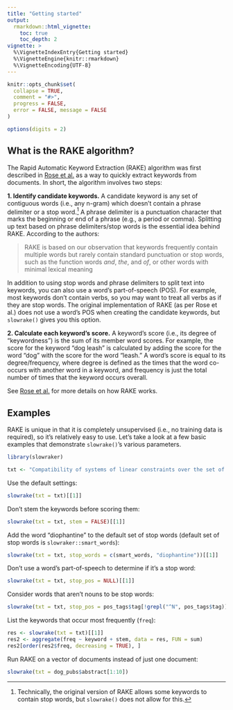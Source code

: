 ```yaml
---
title: "Getting started"
output:
  rmarkdown::html_vignette:
    toc: true
    toc_depth: 2
vignette: >
  %\VignetteIndexEntry{Getting started}
  %\VignetteEngine{knitr::rmarkdown}
  %\VignetteEncoding{UTF-8}
---
```


```r
knitr::opts_chunk$set(
  collapse = TRUE,
  comment = "#>",
  progress = FALSE,
  error = FALSE, message = FALSE
)

options(digits = 2)
```

## What is the RAKE algorithm?

The Rapid Automatic Keyword Extraction (RAKE) algorithm was first described in [Rose et al.](http://media.wiley.com/product_data/excerpt/22/04707498/0470749822.pdf) as a way to quickly extract keywords from documents. In short, the algorithm involves two steps:

**1. Identify candidate keywords.** A candidate keyword is any set of contiguous words (i.e., any n-gram) which doesn't contain a phrase delimiter or a stop word.[^1] A phrase delimiter is a punctuation character that marks the beginning or end of a phrase (e.g., a period or comma). Splitting up text based on phrase delimiters/stop words is the essential idea behind RAKE. According to the authors:

> RAKE is based on our observation that keywords frequently contain multiple words but rarely contain standard punctuation or stop words, such as the function words *and*, *the*, and *of*, or other words with minimal lexical meaning

In addition to using stop words and phrase delimiters to split text into keywords, you can also use a word's part-of-speech (POS). For example, most keywords don't contain verbs, so you may want to treat all verbs as if they are stop words. The original implementation of RAKE (as per Rose et al.) does not use a word's POS when creating the candidate keywords, but `slowrake()` gives you this option.  

**2. Calculate each keyword's score.** A keyword's score (i.e., its degree of "keywordness") is the sum of its member word scores. For example, the score for the keyword "dog leash" is calculated by adding the score for the word "dog" with the score for the word "leash." A word's score is equal to its degree/frequency, where degree is defined as the times that the word co-occurs with another word in a keyword, and frequency is just the total number of times that the keyword occurs overall.

See [Rose et al.](http://media.wiley.com/product_data/excerpt/22/04707498/0470749822.pdf) for more details on how RAKE works. 

## Examples

RAKE is unique in that it is completely unsupervised (i.e., no training data is required), so it's relatively easy to use. Let's take a look at a few basic examples that demonstrate `slowrake()`'s various parameters.

```r
library(slowraker)

txt <- "Compatibility of systems of linear constraints over the set of natural numbers. Criteria of compatibility of a system of linear Diophantine equations, strict inequations, and nonstrict inequations are considered. Upper bounds for components of a minimal set of solutions and algorithms of construction of minimal generating sets of solutions for all types of systems are given. These criteria and the corresponding algorithms for constructing a minimal supporting set of solutions can be used in solving all the considered types of systems and systems of mixed types."
```

Use the default settings:
```r
slowrake(txt = txt)[[1]]
```

Don't stem the keywords before scoring them: 
```r
slowrake(txt = txt, stem = FALSE)[[1]]
```

Add the word "diophantine" to the default set of stop words (default set of stop words is `slowraker::smart_words`):
```r
slowrake(txt = txt, stop_words = c(smart_words, "diophantine"))[[1]]
```

Don't use a word's part-of-speech to determine if it's a stop word:
```r
slowrake(txt = txt, stop_pos = NULL)[[1]]
```

Consider words that aren't nouns to be stop words:
```r
slowrake(txt = txt, stop_pos = pos_tags$tag[!grepl("^N", pos_tags$tag)])[[1]]
```

List the keywords that occur most frequently (`freq`):
```r
res <- slowrake(txt = txt)[[1]]
res2 <- aggregate(freq ~ keyword + stem, data = res, FUN = sum)
res2[order(res2$freq, decreasing = TRUE), ]
```

Run RAKE on a vector of documents instead of just one document:
```r
slowrake(txt = dog_pubs$abstract[1:10])
```

[^1]: Technically, the original version of RAKE allows some keywords to contain stop words, but `slowrake()` does not allow for this.